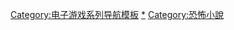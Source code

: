 {{Navbox
| name=暮蟬悲鳴時
| title=[[暮蟬悲鳴時|-{zh-cn:<span style="color:#fff;">寒蝉</span><span style="color:#f00;">鸣</span><span style="color:#fff;">泣之时</span>; zh-tw:<span style="color:#fff;">暮蟬</span><span style="color:#f00;">悲</span><span style="color:#fff;">鳴時</span>; zh-hk:<span style="color:#fff;">寒蟬</span><span style="color:#f00;">鳴</span><span style="color:#fff;">泣之時</span>;}-]]
| bodyclass=hlist
|titlestyle = background:#000000; color:#fff;
|groupstyle = background:#9e889c; color:#fff;
| group1=本篇
| list1={{Navbox subgroup
 | group1=本傳謎題篇
 | list1=[[暮蟬悲鳴時 鬼隱篇|鬼隱篇]] - [[暮蟬悲鳴時 綿流篇|綿流篇]] - [[暮蟬悲鳴時 祟殺篇|祟殺篇]] - [[暮蟬悲鳴時 暇潰篇|暇潰篇]]
 |groupstyle = background:#d4cbd8;
 | group2=本傳解答篇
 | list2=[[暮蟬悲鳴時解 目明篇|目明篇]] - [[暮蟬悲鳴時解 罪滅篇|罪滅篇]] - [[暮蟬悲鳴時解 皆殺篇|皆殺篇]] - [[暮蟬悲鳴時解 祭囃篇|祭囃篇]]
 | group3=衍伸禮篇
 | list3=[[暮蟬悲鳴時禮|賽殺篇]] - [[暮蟬悲鳴時禮|-{昼}-壞篇]] - [[暮蟬悲鳴時禮|罰戀篇]]
 | group4=衍伸祭篇
 | list4=[[暮蟬悲鳴時祭 盥回篇|盥回篇]] - [[暮蟬悲鳴時祭 憑落篇|憑落篇]] - [[暮蟬悲鳴時祭 澪盡篇|澪盡篇]]
 | group5=電視動畫
 | list5=[[暮蟬悲鳴時 (動畫)|寒蟬鳴泣之時]] - [[暮蟬悲鳴時 (動畫)#寒蟬鳴泣之時解（第二季）|解]] - [[暮蟬悲鳴時 (動畫)#暮蟬悲鳴時禮（OVA第一輯）|礼]] - [[暮蟬悲鳴時 (動畫)#寒蟬鳴泣之時擴～Outbreak～（OVA第三輯）|擴]] - [[暮蟬悲鳴時 (動畫)#寒蝉鸣泣之时业（第三季）|業]] - [[暮蟬悲鳴時 (動畫)#寒蝉鸣泣之时卒（第四季）|卒]]
}}

| group2=外傳
| list2={{Navbox subgroup
 | group1=短編小説
 | list1=[[暮蟬悲鳴時外傳 貓殺篇]] - [[暮蟬悲鳴時祭#橋渡篇|橋渡篇]] - [[暮蟬悲鳴時祭#羞晒篇|羞晒篇]] / [[暮蟬悲鳴時祭#関連書籍|言祝篇]] - [[暮蟬悲鳴時祭#関連書籍|為崩篇]]
 |groupstyle = background:#d4cbd8;
 | group2=漫畫
 | list2=[[暮蟬悲鳴時 鬼曝篇|鬼曝篇]] - [[暮蟬悲鳴時 宵越篇|宵越篇]] - [[暮蟬悲鳴時怪 崩潰篇|崩潰篇]] - [[暮蟬悲鳴時 心癒篇|心癒篇]]
 | group3=遊戲
 | list3=[[暮蟬悲鳴時 (動畫)#贄捜篇|贄捜篇]] - [[暮蟬悲鳴時 (動畫)#心崩篇|心崩篇]]
 | group4=廣播
 | list4=[[猿轉篇]] - [[皿回篇]] - [[全回篇]] - [[笑話篇]]
}}
| group3=歌曲
| list3=
{{Navbox|child
 |group1=漫畫本傳
 |group1style = background:#d4cbd8;
 |list1=[[yours]] - [[Thanks/you]]
 |group2=動畫衍伸
 |group2style = background:#d4cbd8;
 |list2=[[暮蟬悲鳴時 (單曲)|暮蟬悲鳴時]] - [[why, or why not]] - [[奈落之花]] - {{link-ja|對象a|対象a}} - [[Super scription of data]] - {{lang|ja|[[まなざし]]}} - [[Happy! Lucky! Dochy!]] - [[you (暮蟬悲鳴時)|you]] - [[With you ~绊~]] - {{link-ja|I believe what you said|I believe what you said}} - {{link-ja|神様のシンドローム|神様のシンドローム}} - {{link-ja|不規則性エントロピー|不規則性エントロピー}} - [[Analogy]] - [[Missing Promise]]
}}
| group4=相關作品
| list4=[[海貓悲鳴時|-{zh-cn:海猫鸣泣之时; zh-tw:海貓悲鳴時; zh-hk:海貓鳴泣之時;}-]] - [[寒蟬黎明]] - [[與怪談共舞，而你在樓梯上翩翩起舞]]
| group5=製作
| list5=[[龍騎士07]] - [[07th Expansion]]
| group6=[[暮蟬悲鳴時角色列表|角色]]
| list6={{link-ja|前原圭一|前原圭一}} - [[龍宮蕾娜]] - {{link-ja|園崎魅音|園崎魅音}} - {{link-ja|北条沙都子|北条沙都子}} - [[古手梨花]] - {{link-ja|園崎詩音|園崎詩音}} - [[羽入]]
| group7=作品用语
| list7= {{link-ja|雛見泽村|雛見沢村}} - {{link-ja|鹿骨市|鹿骨市}} - {{link-ja|雛見泽综合症|雛見沢症候群}}
| group8=真人電影
| list8=[[暮蟬悲鳴時 (電影)|-{zh-cn:寒蝉鸣泣之时; zh-tw:暮蟬悲鳴時; zh-hk:寒蟬鳴泣之時;}-]] - [[暮蟬悲鳴時 誓]]
| group9=真人電視劇
| list9=[[暮蟬悲鳴時 (電視劇)|-{zh-cn:寒蝉鸣泣之时; zh-tw:暮蟬悲鳴時; zh-hk:寒蟬鳴泣之時;}-]]

| belowstyle=background:#9e889c; color:#fff;
| below = {{icon|Category}} [[:Category:暮蟬悲鳴時|<span style="color:#fff;">分類</span>]]
}}<noinclude>

{{DEFAULTSORT:Higurashi no Naku Koro ni}}
[[Category:电子游戏系列导航模板]]
[[Category:暮蟬悲鳴時|*]]
[[Category:恐怖小說]]
</noinclude>